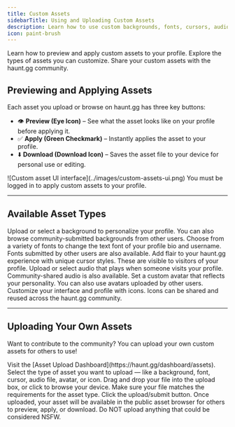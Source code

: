 ```yaml
---
title: Custom Assets
sidebarTitle: Using and Uploading Custom Assets
description: Learn how to use custom backgrounds, fonts, cursors, audio, avatars, and icons on your haunt.gg profile. And learn how to upload your own custom assets.
icon: paint-brush
---
```


<div className="mobile-only">
  <Card
    title="Preview & Apply Assets"
    icon="circle-1"
    href="../guides/custom-assets#previewing-and-applying-assets"
    horizontal
  >
    Learn how to preview and apply custom assets to your profile.
  </Card><Card
    title="Asset Types"
    icon="circle-2"
    href="../guides/custom-assets#available-asset-types"
    horizontal
  >
    Explore the types of assets you can customize.
  </Card><Card
    title="Upload Your Own Assets"
    icon="circle-3"
    href="../guides/custom-assets#uploading-your-own-assets"
    horizontal
  >
    Share your custom assets with the haunt.gg community.
  </Card>
</div>


## Previewing and Applying Assets

Each asset you upload or browse on haunt.gg has three key buttons:

- 👁 **Preview (Eye Icon)** – See what the asset looks like on your profile before applying it.
- ✅ **Apply (Green Checkmark)** – Instantly applies the asset to your profile.
- ⬇️ **Download (Download Icon)** – Saves the asset file to your device for personal use or editing.

<Frame caption="Asset UI showing the preview, apply, and download buttons">
  ![Custom asset UI interface](../images/custom-assets-ui.png)
</Frame>

<Info>
You must be logged in to apply custom assets to your profile.
</Info>

---

## Available Asset Types

<Steps>
  <Step title="Custom Backgrounds">
    Upload or select a background to personalize your profile. You can also browse community-submitted backgrounds from other users.
  </Step>

  <Step title="Profile Fonts">
    Choose from a variety of fonts to change the text font of your profile bio and username. Fonts submitted by other users are also available.
  </Step>

  <Step title="Custom Cursors">
    Add flair to your haunt.gg experience with unique cursor styles. These are visible to visitors of your profile.
  </Step>

  <Step title="Audio Tracks">
    Upload or select audio that plays when someone visits your profile. Community-shared audio is also available.
  </Step>

  <Step title="Avatars">
    Set a custom avatar that reflects your personality. You can also use avatars uploaded by other users.
  </Step>

  <Step title="Icons">
    Customize your interface and profile with icons. Icons can be shared and reused across the haunt.gg community.
  </Step>
</Steps>

---

## Uploading Your Own Assets

Want to contribute to the community? You can upload your own custom assets for others to use!

<Steps>
  <Step title="Go to the Upload Page">
    Visit the [Asset Upload Dashboard](https://haunt.gg/dashboard/assets).
  </Step>

  <Step title="Choose Asset Type">
    Select the type of asset you want to upload — like a background, font, cursor, audio file, avatar, or icon.
  </Step>

  <Step title="Upload Your File">
    Drag and drop your file into the upload box, or click to browse your device. Make sure your file matches the requirements for the asset type.
  </Step>
  
  <Step title="Finish Uploading">
    Click the upload/submit button. Once uploaded, your asset will be available in the public asset browser for others to preview, apply, or download.
  </Step>
</Steps>

<Info>
Do NOT upload anything that could be considered NSFW.
</Info>
